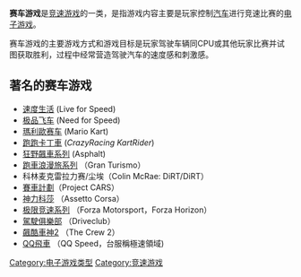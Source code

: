{{Merge to|竞速游戏|time=2022-04-02T12:30:08+00:00}}
{{expand|time=2017-11-29T08:20:22+00:00}}
{{unreferenced|time=2017-11-29T08:20:22+00:00}}
{{noteTA
|G1=Games
|G2=Mario
}}
'''赛车游戏'''是[[竞速游戏|竞速游戏]]的一类，是指游戏内容主要是玩家控制[[汽车|汽车]]进行竞速比赛的[[电子游戏|电子游戏]]。

赛车游戏的主要游戏方式和游戏目标是玩家驾驶车辆同CPU或其他玩家比赛并试图获取胜利，过程中经常营造驾驶汽车的速度感和刺激感。

==著名的赛车游戏==
* [[速度生活|速度生活]] (Live for Speed)
* [[极品飞车|极品飞车]] (Need for Speed)
* [[瑪利歐赛车|瑪利歐赛车]] (Mario Kart)
* [[跑跑卡丁車|跑跑卡丁車]] (''CrazyRacing KartRider'')
* [[狂野飆車系列|狂野飆車系列]] (Asphalt)
* [[跑車浪漫旅系列|跑車浪漫旅系列]] （Gran Turismo）
* 科林麦克雷拉力赛/尘埃（Colin McRae: DiRT/DiRT）
* [[賽車計劃|賽車計劃]]（Project CARS）
* [[神力科莎|神力科莎]] （Assetto Corsa）
* [[极限竞速系列|极限竞速系列]] （Forza Motorsport，Forza Horizon）
* [[駕駛俱樂部|駕駛俱樂部]] （Driveclub）
* [[飆酷車神2|飆酷車神2]] （The Crew 2）
* [[QQ飞车|QQ飛車]]  （QQ Speed，台服稱極速領域)

{{電子遊戲類型}}

{{CVG-stub}}

[[Category:电子游戏类型|Category:电子游戏类型]]
[[Category:竞速游戏|Category:竞速游戏]]
